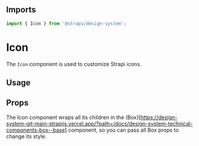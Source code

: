 

<Meta of={IconStories} />

## Imports

```js
import { Icon } from '@strapi/design-system';
```

# Icon

The `Icon` component is used to customize Strapi icons.

## Usage

<Canvas of={IconStories.Base} />

## Props

The Icon component wraps all its children in the
(Box)\[https://design-system-git-main-strapijs.vercel.app/?path=/docs/design-system-technical-components-box--base]
component, so you can pass all Box props to change its style.

<ArgsTable of={Icon} />
